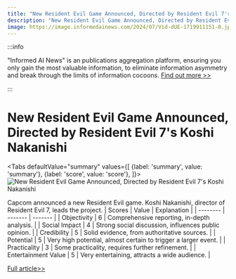 ```yaml
---
title: "New Resident Evil Game Announced, Directed by Resident Evil 7's Koshi Nakanishi"
description: "New Resident Evil Game Announced, Directed by Resident Evil 7's Koshi Nakanishi"
image: https://image.informedainews.com/2024/07/Vid-dUE-1719911151-0.jpg
---
```



:::info

"Informed AI News" is an publications aggregation platform, ensuring you only gain the most valuable information, to eliminate information asymmetry and break through the limits of information cocoons.  [Find out more >>](/)

:::

# New Resident Evil Game Announced, Directed by Resident Evil 7's Koshi Nakanishi


<Tabs
	defaultValue="summary"
	values={[
	{label: 'summary', value: 'summary'},
	{label: 'score', value: 'score'},
]}>
<TabItem value="summary">
<img
  src="https://image.informedainews.com/2024/07/Vid-dUE-1719911151-0.jpg"
  alt="New Resident Evil Game Announced, Directed by Resident Evil 7's Koshi Nakanishi"
/>



Capcom announced a new Resident Evil game.
Koshi Nakanishi, director of Resident Evil 7, leads the project.
</TabItem>
<TabItem value="score">
	| Scores     | Value   | Explanation |
	| -------- | ------- | ------- |
	| Objectivity  | 6    | Comprehensive reporting, in-depth analysis.    |
	| Social Impact | 4     | Strong social discussion, influences public opinion.    |
	| Credibility    | 5    | Solid evidence, from authoritative sources.    |
	| Potential    | 5    | Very high potential, almost certain to trigger a larger event.    |
	| Practicality    | 3    | Some practicality, requires further refinement.    |
	| Entertainment Value    | 5    | Very entertaining, attracts a wide audience.    |
</TabItem>
</Tabs>

[Full article>>](https://www.ign.com/articles/capcom-resident-evil-9-resident-evil-7-director)
